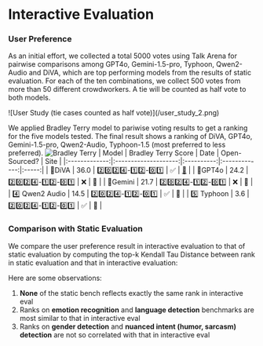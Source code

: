 


# Interactive Evaluation

### User Preference

As an initial effort, we collected a total 5000 votes using Talk Arena for pairwise comparisons among GPT4o,
Gemini-1.5-pro, Typhoon, Qwen2-Audio and DiVA, which are top performing models from the results of static evaluation.
For each of the ten combinations, we collect 500 votes from more than 50 different crowdworkers. A tie will be counted as half vote to both models.

<ModelComparisonChart />
![User Study (tie cases counted as half vote)](/user_study_2.png)

We applied Bradley Terry model to pariwise voting results to get a ranking for the five models tested.
The final result shows a ranking of DiVA, GPT4o, Gemini-1.5-pro, Qwen2-Audio, Typhoon-1.5
(most preferred to less preferred).
![Bradley Terry](/bradley_terry.svg)
|     Model     | Bradley Terry Score  |    Date    | Open-Sourced? | Site  |
|:-------------:|:--------------------:|:----------:|:-------------:|:-----:|
|     🏅DiVA     |         36.0         | 2️⃣0️⃣2️⃣4️⃣-1️⃣2️⃣-0️⃣1️⃣ |       ✅       |   [🔗](https://huggingface.co/WillHeld/DiVA-llama-3-v0-8b)   |
|     🥈GPT4o    |         24.2         | 2️⃣0️⃣2️⃣4️⃣-1️⃣2️⃣-0️⃣1️⃣ |       ❌       |   🔗   |
|    🥉Gemini    |         21.7         | 2️⃣0️⃣2️⃣4️⃣-1️⃣2️⃣-0️⃣1️⃣ |       ❌       |   🔗   |
| 4️⃣ Qwen2 Audio |         14.5         | 2️⃣0️⃣2️⃣4️⃣-1️⃣2️⃣-0️⃣1️⃣ |       ✅       |   🔗   |
|   5️⃣ Typhoon   |          3.6         | 2️⃣0️⃣2️⃣4️⃣-1️⃣2️⃣-0️⃣1️⃣ |       ✅       |   🔗   |
### Comparison with Static Evaluation

We compare the user preference result in interactive evaluation to that of static evaluation by computing the top-k Kendall Tau Distance between rank in static evaluation and that in interactive evaluation:

<KendallTauDistanceChart />

Here are some observations:
1. **None** of the static bench reflects exactly the same rank in interactive eval
2. Ranks on **emotion recognition** and **language detection** benchmarks are most similar to that in interactive eval
3. Ranks on **gender detection** and **nuanced intent (humor, sarcasm) detection** are not so correlated with that in interactive eval
